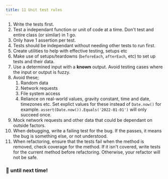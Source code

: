 ```yaml
---
title: 11 Unit test rules
---
```


1. Write the tests first.
2. Test a independant function or unit of code at a time. Don't test and entire class (or similar) in 1 go.
3. Only have 1 assertion per test.
4. Tests should be independant without needing other tests to run first.
5. Create utilities to help with effective testing, setups etc
6. Make use of setups/teardowns (`beforeEach`, `afterEach`, etc) to set up tests and their data.
7. Use a determined input with a **known** output. Avoid testing cases where the input or output is fuzzy.
8. Avoid these;
	1. Random data
	2. Network requests
	3. File system access
	4. Reliance on real-world values, gravity constant, time and date, timezones etc. Set explict values for these instead of `Date.now()` for example. `assert(Date.now()).Equals('2022-01-01')` will only succeed once.
9. Mock network requests and other data that could be dependant on outside factors.
10. When debugging, write a failing test for the bug. If the passes, it means the bug is something else, or not understood.
11. When refactoring, ensure that the tests fail when the method is removed, check coverage for the method. If it isn't covered, write tests for the current method before refactoring. Otherwise, your refactor will not be safe.

### 👋 until next time!
